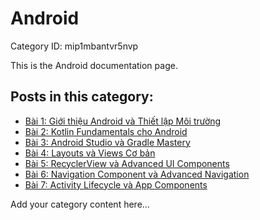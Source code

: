 # Android

Category ID: mip1mbantvr5nvp

This is the Android documentation page.

## Posts in this category:

- [Bài 1: Giới thiệu Android và Thiết lập Môi trường](mip1mbantvr5nvp/0k17150thm9go0u)
- [Bài 2: Kotlin Fundamentals cho Android](mip1mbantvr5nvp/tvpim02p77tefvb)
- [Bài 3: Android Studio và Gradle Mastery](mip1mbantvr5nvp/k3w0wljbv2gqef0)
- [Bài 4: Layouts và Views Cơ bản](mip1mbantvr5nvp/kf1uaz36wkwd2b7)
- [Bài 5: RecyclerView và Advanced UI Components](mip1mbantvr5nvp/qycjgkwzq9o5oj1)
- [Bài 6: Navigation Component và Advanced Navigation](mip1mbantvr5nvp/ncid0bbtupg9d9c)
- [Bài 7: Activity Lifecycle và App Components](mip1mbantvr5nvp/6y2d7sbaazc5i53)

Add your category content here...

